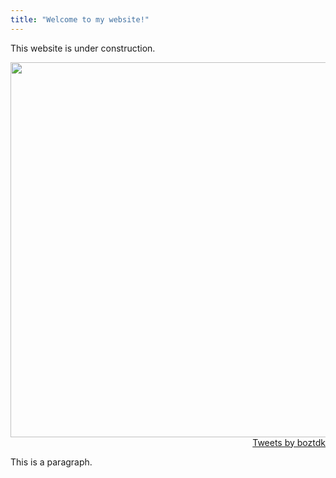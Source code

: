 ```yaml
---
title: "Welcome to my website!"
---
```


This website is under construction.



<p>
<aside align="left">
<img src="cartoon.png" width=600>
</aside>

<aside align="right">
  <a class="twitter-timeline" data-width="250"  data-height="800" href="https://twitter.com/boztdk?ref_src=twsrc%5Etfw">Tweets by boztdk</a> <script 
async src="https://platform.twitter.com/widgets.js" charset="utf-8"></script>
</aside>
</p>



<p>
This is a paragraph.
</p>



